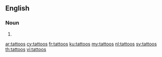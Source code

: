 {{also|Tattoos}}
==English==

===Noun===
{{head|en|noun plural form}}

# {{plural of|tattoo|lang=en}}

[[ar:tattoos]]
[[cy:tattoos]]
[[fr:tattoos]]
[[ku:tattoos]]
[[my:tattoos]]
[[nl:tattoos]]
[[sv:tattoos]]
[[th:tattoos]]
[[vi:tattoos]]